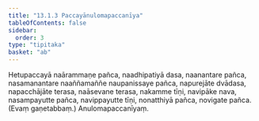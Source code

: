 ```yaml
---
title: "13.1.3 Paccayānulomapaccanīya"
tableOfContents: false
sidebar:
  order: 3
type: "tipitaka"
basket: "ab"
---
```



<DynamicBreadcrumb />

<Division number="26">

<Paragraph number="1953">
Hetupaccayā naārammaṇe pañca, naadhipatiyā dasa, naanantare pañca, nasamanantare naaññamaññe naupanissaye pañca, napurejāte dvādasa, napacchājāte terasa, naāsevane terasa, nakamme tīṇi, navipāke nava, nasampayutte pañca, navippayutte tīṇi, nonatthiyā pañca, novigate pañca. (Evaṃ gaṇetabbaṃ.)

</Paragraph>
</Division>

<Paragraph number="1954" type="center">
Anulomapaccanīyaṃ.
</Paragraph>